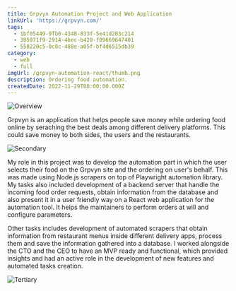 ```yaml
---
title: Grpvyn Automation Project and Web Application
linkUrl: 'https://grpvyn.com/'
tags:
  - 1bf05449-9fb0-4348-833f-5e41d283c214
  - 385071f9-2914-4bec-b420-f09669647401
  - 550220c5-0c8c-488e-a05f-bf4d6515db39
category:
  - web
  - full
imgUrl: /grpvyn-automation-react/thumb.png
description: Ordering food automation.
createdDate: 2022-11-29T08:00:00.000Z
---
```


![Overview](/grpvyn-automation-react/2.jpg)

Grpvyn is an application that helps people save money while ordering food online by seraching the best deals among different delivery platforms. This could save money to both sides, the users and the restaurants.

![Secondary](/grpvyn-automation-react/1.jpg)

My role in this project was to develop the automation part in which the user selects their food on the Grpvyn site and the ordering on user's behalf. This was made using Node.js scrapers on top of Playwright automation library. My tasks also included development of a backend server that handle the incoming food order requests, obtain information from the database and also present it in a user friendly way on a React web application for the automation tool. It helps the maintainers to perform orders at will and configure parameters.

Other tasks includes development of automated scrapers that obtain information from restaurant menus inside different delivery apps, process them and save the information gathered into a database. I worked alongside the CTO and the CEO to have an MVP ready and functional, which provided insights and had an active role in the development of new features and automated tasks creation.

![Tertiary](/grpvyn-automation-react/3.jpg)
